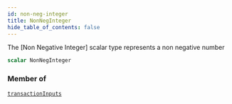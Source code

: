 ```yaml
---
id: non-neg-integer
title: NonNegInteger
hide_table_of_contents: false
---
```








The [Non Negative Integer] scalar type represents a non negative number

```graphql
scalar NonNegInteger
```




### Member of

[`transactionInputs`](/build/api/schema/queries/transaction-inputs)  <Badge class="secondary" text="query"/>



